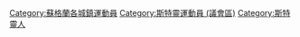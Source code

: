[[Category:蘇格蘭各城鎮運動員|Category:蘇格蘭各城鎮運動員]]
[[Category:斯特靈運動員_(議會區)|Category:斯特靈運動員 (議會區)]]
[[Category:斯特靈人|Category:斯特靈人]]